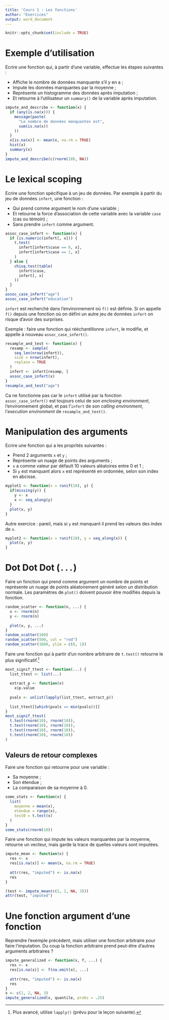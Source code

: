 ```yaml
---
title: 'Cours 1 : Les fonctions'
author: "Exercices"
output: word_document
---
```


```r
knitr::opts_chunk$set(include = TRUE)
```

# Exemple d'utilisation

Ecrire une fonction qui, à partir d'une variable, effectue les étapes suivantes :

  * Affiche le nombre de données manquante s'il y en a ;
  * Impute les données manquantes par la moyenne ;
  * Représente un histogramme des données après imputation ;
  * Et retourne à l'utilisateur un `summary()` de la variable après imputation.
  
```r
impute_and_describe <- function(x) {
  if (any(is.na(x))) {
    message(paste(
      "Le nombre de données manquantes est",
      sum(is.na(x))
    ))
  }
  x[is.na(x)] <- mean(x, na.rm = TRUE)
  hist(x)
  summary(x)
}
impute_and_describe(c(rnorm(10), NA))
```

# Le lexical scoping

Ecrire une fonction spécifique à un jeu de données. Par exemple à partir du jeu de données `infert`, une fonction :

  * Qui prend comme argument le nom d'une variable ;
  * Et retourne la force d'association de cette variable avec la variable `case` (cas ou témoin) ;
  * Sans prendre `infert` comme argument.

```r
assoc_case_infert <- function(x) {
  if (is.numeric(infert[, x])) {
    t.test(
      infert[infert$case == 0, x],
      infert[infert$case == 1, x]
    )
  } else {
    chisq.test(table(
      infert$case,
      infert[, x]
    ))
  }
}
assoc_case_infert("age")
assoc_case_infert("education")
```

`infert` est recherché dans l'environnement où `f()` est définie. Si on appelle `f()` depuis une fonction où on défini un autre jeu de données `infert` on risque d'avoir des surprises.

Exemple : faire une fonction qui rééchantillonne `infert`, le modifie, et appelle à nouveau `assoc_case_infert()`.

```r
resample_and_test <- function(x) {
  resamp <- sample(
    seq_len(nrow(infert)),
    size = nrow(infert),
    replace = TRUE
  )
  infert <- infert[resamp, ]
  assoc_case_infert(x)
}
resample_and_test("age")
```

Ca ne fonctionne pas car le `infert` utilisé par la fonction `assoc_case_infert()` est toujours celui de son *enclosing environment*, l'environnement global, et pas l'`infert` de son *calling environment*, l'*execution environment* de `resample_and_test()`.

# Manipulation des arguments

Ecrire une fonction qui a les proprités suivantes :

  * Prend 2 arguments `x` et `y` ;
  * Représente un nuage de points des arguments ;
  * `x` a comme valeur par défault 10 valeurs aléatoires entre 0 et 1 ;
  * Si `y` est manquant alors `x` est représenté en ordonnée, selon son index en abcisse.
  
```r
myplot1 <- function(x = runif(10), y) {
  if(missing(y)) {
    y <- x
    x <- seq_along(y)
  }
  plot(x, y)
}
```

Autre exercice : pareil, mais si `y` est manquant il prend les valeurs des index de `x`.

```r
myplot2 <- function(x = runif(10), y = seq_along(x)) {
  plot(x, y)
}
```

# Dot Dot Dot (`...`)

Faire un fonction qui prend comme argument un nombre de points et représente un nuage de points aléatoirement généré selon un distribution normale. Les paramètres de `plot()` doivent pouvoir être modifiés depuis la fonction.

```r
random_scatter <- function(n, ...) {
  x <- rnorm(n)
  y <- rnorm(n)
  
  plot(x, y, ...)
}
random_scatter(100)
random_scatter(500, col = "red")
random_scatter(1000, ylim = c(0, 1))
```

Faire une fonction qui à partir d'un nombre arbitraire de `t.test()` retourne le plus significatif.^[Plus avancé, utilise `lapply()` (prévu pour la leçon suivante).]

```r
most_signif_ttest <- function(...) {
  list_ttest <- list(...)
  
  extract_p <- function(x)
    x$p.value
  
  pvals <- unlist(lapply(list_ttest, extract_p))
  
  list_ttest[[which(pvals == min(pvals))]]
}
most_signif_ttest(
  t.test(rnorm(10), rnorm(10)),
  t.test(rnorm(10), rnorm(10)),
  t.test(rnorm(10), rnorm(10)),
  t.test(rnorm(10), rnorm(10))
)
```

## Valeurs de retour complexes 

Faire une fonction qui retourne pour une variable :

  * Sa moyenne ;
  * Son étendue ;
  * La comparaison de sa moyenne à 0.
  
```r
some_stats <- function(x) {
  list(
    moyenne = mean(x),
    etendue = range(x),
    test0 = t.test(x)
  )
}
some_stats(rnorm(10))
```

Faire une fonction qui impute les valeurs manquantes par la moyenne, retourne un vecteur, mais garde la trace de quelles valeurs sont imputées.

```r
impute_mean <- function(x) {
  res <- x
  res[is.na(x)] <- mean(x, na.rm = TRUE)
  
  attr(res, "imputed") <- is.na(x)
  res
}

(test <- impute_mean(c(1, 2, NA, 3)))
attr(test, "imputed")
```

# Une fonction argument d'une fonction

Reprendre l'exemple précédent, mais utiliser une fonction arbitraire pour faire l'imputation. Du coup la fonction arbitraire prend peut-être d'autres arguments arbitraires ?

```r
impute_generalized <- function(x, f, ...) {
  res <- x
  res[is.na(x)] <- f(na.omit(x), ...)
  
  attr(res, "imputed") <- is.na(x)
  res
}
x <- c(1, 2, NA, 3)
impute_generalized(x, quantile, probs = .25)
```
